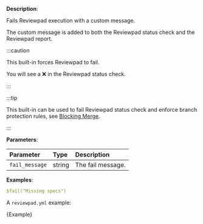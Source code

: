 
**Description**:

Fails Reviewpad execution with a custom message.

The custom message is added to both the Reviewpad status check and the Reviewpad report.

:::caution

This built-in forces Reviewpad to fail.

You will see a ❌ in the Reviewpad status check.

:::

:::tip

This built-in can be used to fail Reviewpad status check and enforce branch protection rules, see [Blocking Merge](/use-cases/blocking-merge).

:::

**Parameters**:

| Parameter       | Type    | Description        |
| :-------------- | :------ | :----------------- |
| `fail_message`  | string  | The fail message.  |

**Examples**:

```yml
$fail("Missing specs")
```

A `reviewpad.yml` example:

<CodeBlock language="yml">{Example}</CodeBlock>
